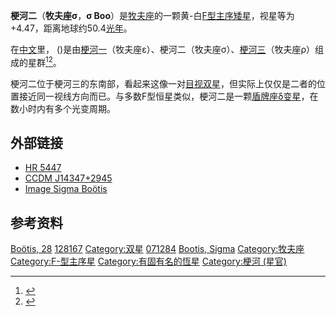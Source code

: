 {{Starbox begin |
   name=梗河二 }}
{{Starbox observe |
  epoch=J2000 |
  ra=14<sup>h</sup> 34<sup>m</sup> 40.8171<sup>s</sup> |
  dec= +29° 44′ 42.468″ |
  appmag_v=4.46 |
  constell=[[牧夫座|牧夫座]] |
  星官=[[:Category:梗河_(星官)|梗河]] （[[氐宿|氐宿]]）}}
{{Starbox character |
 class=F2V |
 r-i = 0.19 |
 v-r =  |
 b-v = 0.36 |
 u-b = -0.08 |
  variable=[[盾牌座δ变星|盾牌座δ变星]] }}
{{Starbox astrometry |
  radial_v=0.2 |
  prop_mo_ra=188.32 |
  prop_mo_dec=132.72 |
  parallax=64.66 |
  p_error=0.72 |
  absmag_v=4.82 }}
{{Starbox detail|
  mass=1.7 |
  radius=1.4 |
  luminosity=6 | 
  temperature=6,000–7,500 |
  metal= |
  gravity= |
  rotational_velocity=3 |
  age= }}
{{Starbox catalog |
  names=28 Boötis, [[Harvard_Revised_catalogue|HR]] 5447, [[Henry_Draper_Catalogue|HD]] 128167, [[Gliese-Jahreiss_catalogue|Gl]] 557, [[Bonner_Durchmusterung|BD]]+30°2536, [[Fifth_Fundamental_Catalogue|FK5]] 1380, [[Hipparcos_catalogue|HIP]] 71284, [[Smithsonian_Astrophysical_Observatory_catalogue|SAO]] 83416, GC 19659, CCDM 14347+2945. }}
{{Starbox reference |
  Simbad=HD+128167
| ARICNS = }}
{{starbox sources|HIP|CCDM|HR}}
{{Starbox reference |
  Simbad=IDS+14304%2B3011 }}
{{Starbox end}}

'''梗河二'''（'''牧夫座σ'''，'''σ Boo'''）是[[牧夫座|牧夫座]]的一颗黄-白[[恒星分类|F型]][[主序星|主序矮星]]，视星等为+4.47，距离地球约50.4[[光年|光年]]。

在[[中文|中文]]里，{{lang|zh|梗河}} ({{lang|zh-Latn|Gěng Hé}})是由[[梗河一|梗河一]]（牧夫座ε）、梗河二（牧夫座σ）、[[梗河三|梗河三]]（牧夫座ρ）组成的星群<ref>{{zh icon}}{{cite book | title=中國星座神話 | publisher=台灣書房出版有限公司 | author=陳久金 | year=2005 | isbn=978-986-7332-25-7}}</ref><ref>{{zh icon}}{{cite web | url=http://aeea.nmns.edu.tw/2006/0606/ap060629.html | title=氐宿天區 | publisher=AEEA (Activities of Exhibition and Education in Astronomy) 天文教育資訊網 | date=2006-06-29 | accessdate=2011-05-30 | archive-date=2011-07-16 | archive-url=https://web.archive.org/web/20110716122051/http://aeea.nmns.edu.tw/2006/0606/ap060629.html | dead-url=no }}</ref>。

梗河二位于梗河三的东南部，看起来这像一对[[目视双星|目视双星]]，但实际上仅仅是二者的位置接近同一视线方向而已。与多数F型恒星类似，梗河二是一颗[[盾牌座δ变星|盾牌座δ变星]]，在数小时内有多个光变周期。

==外部链接==
* [http://webviz.u-strasbg.fr/viz-bin/VizieR-S?HR%205447 HR 5447] {{Wayback|url=http://webviz.u-strasbg.fr/viz-bin/VizieR-S?HR%205447 |date=20110519192703 }}
* [http://webviz.u-strasbg.fr/viz-bin/VizieR-S?CCDM%20J14347%2b2945A CCDM J14347+2945] {{Wayback|url=http://webviz.u-strasbg.fr/viz-bin/VizieR-S?CCDM%20J14347%2b2945A |date=20110519192846 }}
* [http://aladin.u-strasbg.fr/AladinPreview?-c=14+34+40.8171%2B29+44+42.468&ident=NSV++6717&submit=Aladin+previewer Image Sigma Boötis]

==参考资料==
{{reflist}}

{{Stars of Boötes}}
{{星官|梗河|3|5}}

[[Category:佛氏天體|Boötis, 28]]
[[Category:HD和HDE天體|128167]]
[[Category:双星|Category:双星]]
[[Category:HIP天體|071284]]
[[Category:拜耳天體|Bootis, Sigma]]
[[Category:牧夫座|Category:牧夫座]]
[[Category:F-型主序星|Category:F-型主序星]]
[[Category:有固有名的恆星|Category:有固有名的恆星]]
[[Category:梗河_(星官)|Category:梗河 (星官)]]